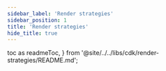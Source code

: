 ```yaml
---
sidebar_label: 'Render strategies'
sidebar_position: 1
title: 'Render strategies'
hide_title: true
---
```


  toc as readmeToc,
} from '@site/../../libs/cdk/render-strategies/README.md';

<Readme />

<Docs />

<!-- Workaround for generating table of contents -->
<!-- See https://github.com/facebook/docusaurus/issues/3915#issuecomment-896193142 -->

